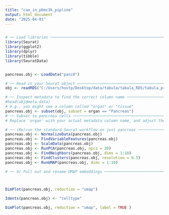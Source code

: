 ---
title: "cao_in_pbmc3k_pipline"
output: html_document
date: "2025-04-01"
---
```{r}

```

```{r}
# ── Load libraries ─────────────────────────────────────────────────────────────
library(Seurat)
library(ggplot2)
library(dplyr)
library(tibble)
library(SeuratData)


pancreas.obj <- LoadData("panc8")

# ── Read in your Seurat object ────────────────────────────────────────────────
obj <- readRDS("C:/Users/hostp/Desktop/data/tabula/tabula_RDS/tabula_preproccesed.rds")

# ── Inspect metadata to find the correct column name ──────────────────────────
#head(obj@meta.data)
# e.g., you might see a column called "organ" or "tissue"
pancreas.obj <- subset(obj, subset = organ == "Pancreas")
# ── Subset to pancreas cells ──────────────────────────────────────────────────
# Replace 'organ' with your actual metadata column name, and adjust the value if needed.

# ── (Re)run the standard Seurat workflow on just pancreas ─────────────────────
pancreas.obj <- NormalizeData(pancreas.obj)
pancreas.obj <- FindVariableFeatures(pancreas.obj)
pancreas.obj <- ScaleData(pancreas.obj)
pancreas.obj <- RunPCA(pancreas.obj, npcs = 30)
pancreas.obj <- FindNeighbors(pancreas.obj, dims = 1:10)
pancreas.obj <- FindClusters(pancreas.obj, resolution = 0.5)
pancreas.obj <- RunUMAP(pancreas.obj, dims = 1:10)

# ── 4) Pull out and rename UMAP embeddings ─────────────────────────────────────



DimPlot(pancreas.obj, reduction = "umap")

```

```{r}
Idents(pancreas.obj) <- "celltype"

DimPlot(pancreas.obj, reduction = "umap", label = TRUE )

```


















